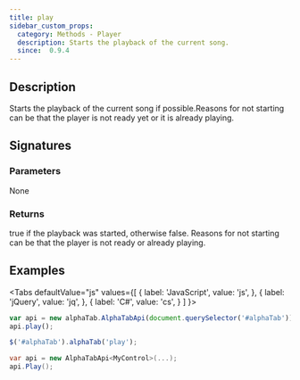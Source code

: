 ```yaml
---
title: play
sidebar_custom_props:
  category: Methods - Player
  description: Starts the playback of the current song.
  since:  0.9.4
---
```


<SinceBadge since="0.9.4" />


## Description
Starts the playback of the current song if possible.Reasons for not starting can be that the player is not ready yet or it is already playing.

## Signatures

<TypeTable>
    <TypeRow type="js" name="function play()" />
    <TypeRow type="jquery" name="alphaTab('play')" />
    <TypeRow type="net" name="void Play()" />
</TypeTable>

### Parameters
None

### Returns
true if the playback was started, otherwise false. Reasons for not starting can be that the player is not ready or already playing.

## Examples

<Tabs
  defaultValue="js"
  values={[
    { label: 'JavaScript', value: 'js', },
    { label: 'jQuery', value: 'jq', },
    { label: 'C#', value: 'cs', }
  ]
}>
<TabItem value="js">

```js
var api = new alphaTab.AlphaTabApi(document.querySelector('#alphaTab'));
api.play();
```

</TabItem>
<TabItem value="jq">

```js
$('#alphaTab').alphaTab('play');
```

</TabItem>
<TabItem value="cs">

```csharp
var api = new AlphaTabApi<MyControl>(...);
api.Play();
```

</TabItem>
</Tabs>